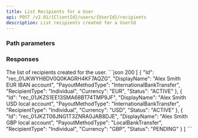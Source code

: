 ```yaml
---
title: List Recipients for a User
api: POST /v2.01/{ClientId}/users/{UserId}/recipients
description: List recipients created for a UserId
---
```





### Path parameters

<UserId/>

### Responses

<AccordionGroup>
<Accordion title="200" defaultOpen>
<ResponseField name="Recipients" type="array (objects)" defaultOpen>
The list of recipients created for the user.
<Expandable>
<IdResponse/>
<DisplayName_RecipientResponse/>
<PayoutMethodType_RecipientResponse/>
<RecipientType_RecipientResponse/>
<Currency_RecipientResponse/>
<Status_RecipientResponse/>
</Expandable>
</ResponseField>
</Accordion>
</AccordionGroup>

<ResponseExample>
```json 200
[
    {
        "Id": "rec_01JKWYH8DV0Q0KAGRH4KF7AQZG",
        "DisplayName": "Alex Smith EUR IBAN account",
        "PayoutMethodType": "InternationalBankTransfer",
        "RecipientType": "Individual",
        "Currency": "EUR",
        "Status": "ACTIVE"
    },
    {
        "Id": "rec_01JKZS1EE13SMA68BT74TMP9JF",
        "DisplayName": "Alex Smith USD local account",
        "PayoutMethodType": "InternationalBankTransfer",
        "RecipientType": "Individual",
        "Currency": "USD",
        "Status": "ACTIVE"
    },
    {
        "Id": "rec_01JKZT06JNG1T3ZNRA0JAB8DJE",
        "DisplayName": "Alex Smith GBP local account",
        "PayoutMethodType": "LocalBankTransfer",
        "RecipientType": "Individual",
        "Currency": "GBP",
        "Status": "PENDING"
    }
]
```
</ResponseExample>